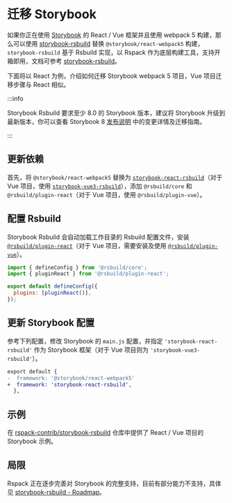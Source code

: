 
# 迁移 Storybook

如果你正在使用 [Storybook](https://storybook.js.org/) 的 React / Vue 框架并且使用 webpack 5 构建，那么可以使用 [storybook-rsbuild](https://github.com/rspack-contrib/storybook-rsbuild) 替换 `@storybook/react-webpack5` 构建，`storybook-rsbuild` 基于 Rsbuild 实现，以 Rspack 作为底层构建工具，支持开箱即用，文档可参考 [storybook-rsbuild](https://github.com/rspack-contrib/storybook-rsbuild)。

下面将以 React 为例，介绍如何迁移 Storybook webpack 5 项目，Vue 项目迁移步骤与 React 相似。

:::info

Storybook Rsbuild 要求至少 8.0 的 Storybook 版本，建议将 Storybook 升级到最新版本，你可以查看 Storybook 8 [发布说明](<(https://storybook.js.org/blog/storybook-8/)>) 中的变更详情及迁移指南。

:::

## 更新依赖

首先，将 `@storybook/react-webpack5` 替换为 [`storybook-react-rsbuild`](https://www.npmjs.com/package/storybook-react-rsbuild)（对于 Vue 项目，使用 [`storybook-vue3-rsbuild`](https://www.npmjs.com/package/storybook-vue3-rsbuild)），添加 `@rsbuild/core` 和 `@rsbuild/plugin-react`（对于 Vue 项目，使用 `@rsbuild/plugin-vue`）。

<PackageManagerTabs command="install storybook-react-rsbuild @rsbuild/core @rsbuild/plugin-react -D" />

## 配置 Rsbuild

Storybook Rsbuild 会自动加载工作目录的 Rsbuild 配置文件，安装 [`@rsbuild/plugin-react`](https://rsbuild.dev/guide/framework/react)（对于 Vue 项目，需要安装及使用 [`@rsbuild/plugin-vue`](https://rsbuild.dev/guide/framework/vue3)）。

```js
import { defineConfig } from '@rsbuild/core';
import { pluginReact } from '@rsbuild/plugin-react';

export default defineConfig({
  plugins: [pluginReact()],
});
```

## 更新 Storybook 配置

参考下列配置，修改 Storybook 的 `main.js` 配置，并指定 `'storybook-react-rsbuild'` 作为 Storybook 框架（对于 Vue 项目则为 `'storybook-vue3-rsbuild'`）。

```diff title=.storybook/main.js
export default {
-  framework: '@storybook/react-webpack5'
+  framework: 'storybook-react-rsbuild',
  },
```

## 示例

在 [rspack-contrib/storybook-rsbuild](https://github.com/rspack-contrib/storybook-rsbuild/tree/main/sandboxes) 仓库中提供了 React / Vue 项目的 Storybook 示例。

## 局限

Rspack 正在逐步完善对 Storybook 的完整支持，目前有部分能力不支持，具体见 [storybook-rsbuild - Roadmap](https://github.com/rspack-contrib/storybook-rsbuild#roadmap)。
